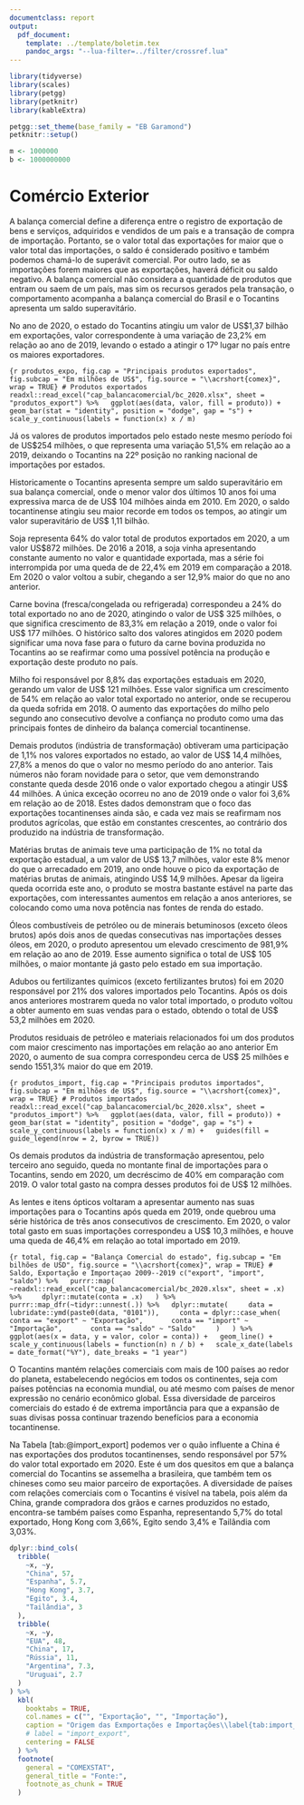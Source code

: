 ```yaml
---
documentclass: report
output:
  pdf_document:
    template: ../template/boletim.tex
    pandoc_args: "--lua-filter=../filter/crossref.lua"
---
```


```r
library(tidyverse)
library(scales)
library(petgg)
library(petknitr)
library(kableExtra)

petgg::set_theme(base_family = "EB Garamond")
petknitr::setup()

m <- 1000000
b <- 1000000000
```

# Comércio Exterior

A balança comercial define a diferença entre o registro de exportação de bens e serviços, adquiridos e vendidos de um país e a transação de compra de importação. Portanto, se o valor total das exportações for maior que o valor total das importações, o saldo é considerado positivo e também podemos chamá-lo de superávit comercial. Por outro lado, se as importações forem maiores que as exportações, haverá déficit ou saldo negativo. A balança comercial não considera a quantidade de produtos que entram ou saem de um país, mas sim os recursos gerados pela transação, o comportamento acompanha a balança comercial do Brasil e o Tocantins apresenta um saldo superavitário.

No ano de 2020, o estado do Tocantins atingiu um valor de US$1,37 bilhão em exportações, valor correspondente à uma variação de 23,2% em relação ao ano de 2019, levando o estado a atingir o 17º lugar no país entre os maiores exportadores.

```{r produtos_expo, fig.cap = "Principais produtos exportados", fig.subcap = "Em milhões de US$", fig.source = "\\acrshort{comex}", wrap = TRUE}
# Produtos exportados
readxl::read_excel("cap_balancacomercial/bc_2020.xlsx", sheet = "produtos_export") %>%
  ggplot(aes(data, valor, fill = produto)) +
  geom_bar(stat = "identity", position = "dodge", gap = "s") +
  scale_y_continuous(labels = function(x) x / m)
```

Já os valores de produtos importados pelo estado neste mesmo período foi de US$254 milhões, o que representa uma variação 51,5% em relação ao a 2019, deixando o Tocantins na 22º posição no ranking nacional de importações por estados.

Historicamente o Tocantins apresenta sempre um saldo superavitário em sua balança comercial, onde o menor valor dos últimos 10 anos foi uma expressiva marca de de US\$ 104 milhões ainda em 2010. Em 2020, o saldo tocantinense atingiu seu maior recorde em todos os tempos, ao atingir um valor superavitário de US\$ 1,11 bilhão.

Soja representa 64% do valor total de produtos exportados em 2020, a um valor US$872 milhões. De 2016 a 2018, a soja vinha apresentando constante aumento no valor e quantidade exportada, mas a série foi interrompida por uma queda de de 22,4% em 2019 em comparação a 2018. Em 2020 o valor voltou a subir, chegando a ser 12,9% maior do que no ano anterior.

Carne bovina (fresca/congelada ou refrigerada) correspondeu a 24% do total exportado no ano de 2020, atingindo o valor de US$ 325 milhões, o que significa crescimento de 83,3% em relação a 2019, onde o valor foi US$ 177 milhões. O histórico salto dos valores atingidos em 2020 podem significar uma nova fase para o futuro da carne bovina produzida no Tocantins ao se reafirmar como uma possível potência na produção e exportação deste produto no país.

Milho foi responsável por 8,8% das exportações estaduais em 2020, gerando um valor de US$ 121 milhões. Esse valor significa um crescimento de 54% em relação ao valor total exportado no anterior, onde se recuperou da queda sofrida em 2018. O aumento das exportações do milho pelo segundo ano consecutivo devolve a confiança no produto como uma das principais fontes de dinheiro da balança comercial tocantinense.

Demais produtos (indústria de transformação) obtiveram uma participação de 1,1% nos valores exportados no estado, ao valor de US$ 14,4 milhões, 27,8% a menos do que o valor no mesmo período do ano anterior. Tais números não foram novidade para o setor, que vem demonstrando constante queda desde 2016 onde o valor exportado chegou a atingir US$ 44 milhões. A única exceção ocorreu no ano de 2019 onde o valor foi 3,6% em relação ao de 2018. Estes dados demonstram que o foco das exportações tocantinenses ainda são, e cada vez mais se reafirmam nos produtos agrícolas, que estão em constantes crescentes, ao contrário dos produzido na indústria de transformação.

Matérias brutas de animais teve uma participação de 1% no total da exportação estadual, a um valor de US$ 13,7 milhões, valor este 8% menor do que o arrecadado em 2019, ano onde houve o pico da exportação de matérias brutas de animais, atingindo US$ 14,9 milhões. Apesar da ligeira queda ocorrida este ano, o produto se mostra bastante estável na parte das exportações, com interessantes aumentos em relação a anos anteriores, se colocando como uma nova potência nas fontes de renda do estado.

Óleos combustíveis de petróleo ou de minerais betuminosos (exceto óleos brutos) após dois anos de quedas consecutivas nas importações desses óleos, em 2020, o produto apresentou um elevado crescimento de 981,9% em relação ao ano de 2019. Esse aumento significa o total de US$ 105 milhões, o maior montante já gasto pelo estado em sua importação.

Adubos ou fertilizantes químicos (exceto fertilizantes brutos) foi em 2020 responsável por 21% dos valores importados pelo Tocantins. Após os dois anos anteriores mostrarem queda no valor total importado, o produto voltou a obter aumento em suas vendas para o estado, obtendo o total de US$ 53,2 milhões em 2020.

Produtos residuais de petróleo e materiais relacionados foi um dos produtos com maior crescimento nas importações em relação ao ano anterior Em 2020, o aumento de sua compra correspondeu cerca de US$ 25 milhões e sendo 1551,3% maior do que em 2019.

```{r produtos_import, fig.cap = "Principais produtos importados", fig.subcap = "Em milhões de US$", fig.source = "\\acrshort{comex}", wrap = TRUE}
# Produtos importados
readxl::read_excel("cap_balancacomercial/bc_2020.xlsx", sheet = "produtos_import") %>%
  ggplot(aes(data, valor, fill = produto)) +
  geom_bar(stat = "identity", position = "dodge", gap = "s") +
  scale_y_continuous(labels = function(x) x / m) +
  guides(fill = guide_legend(nrow = 2, byrow = TRUE))
```

Os demais produtos da indústria de transformação apresentou, pelo terceiro ano seguido, queda no montante final de importações para o Tocantins, sendo em 2020, um decréscimo de 40% em comparação com 2019. O valor total gasto na compra desses produtos foi de US$ 12 milhões.

As lentes e itens ópticos voltaram a apresentar aumento nas suas importações para o Tocantins após queda em 2019, onde quebrou uma série histórica de três anos consecutivos de crescimento. Em 2020, o valor total gasto em suas importações correspondeu a US$ 10,3 milhões, e houve uma queda de 46,4% em relação ao total importado em 2019.

```{r total, fig.cap = "Balança Comercial do estado", fig.subcap = "Em bilhões de USD", fig.source = "\\acrshort{comex}", wrap = TRUE}
# Saldo, Exportação e Importaçao 2009--2019
c("export", "import", "saldo") %>%
  purrr::map(
    ~readxl::read_excel("cap_balancacomercial/bc_2020.xlsx", sheet = .x) %>%
    dplyr::mutate(conta = .x)
  ) %>%
  purrr::map_dfr(~tidyr::unnest(.)) %>%
  dplyr::mutate(
    data = lubridate::ymd(paste0(data, "0101")),
    conta = dplyr::case_when(
      conta == "export" ~ "Exportação",
      conta == "import" ~ "Importação",
      conta == "saldo" ~ "Saldo"
    )
  ) %>%
  ggplot(aes(x = data, y = valor, color = conta)) +
  geom_line() +
  scale_y_continuous(labels = function(n) n / b) +
  scale_x_date(labels = date_format("%Y"), date_breaks = "1 year")
```

O Tocantins mantém relações comerciais com mais de 100 países ao redor do planeta, estabelecendo negócios em todos os continentes, seja com países potências na economia mundial, ou até mesmo com países de menor expressão no cenário econômico global. Essa diversidade de parceiros comerciais do estado é de extrema importância para que a expansão de suas divisas possa continuar trazendo benefícios para a economia tocantinense.

Na Tabela [tab:@import_export] podemos ver o quão influente a China é nas exportações dos produtos tocantinenses, sendo responsável por 57% do valor total exportado em 2020. Este é um dos quesitos em que a balança comercial do Tocantins se assemelha a brasileira, que também tem os chineses como seu maior parceiro de exportações. A diversidade de países com relações comerciais com o Tocantins é visível na tabela, pois além da China, grande compradora dos grãos e carnes produzidos no estado, encontra-se também países como Espanha, representando 5,7% do total exportado, Hong Kong com 3,66%, Egito sendo 3,4% e Tailândia com 3,03%.

```r
dplyr::bind_cols(
  tribble(
    ~x, ~y,
    "China", 57,
    "Espanha", 5.7,
    "Hong Kong", 3.7,
    "Egito", 3.4,
    "Tailândia", 3
  ),
  tribble(
    ~x, ~y,
    "EUA", 48,
    "China", 17,
    "Rússia", 11,
    "Argentina", 7.3,
    "Uruguai", 2.7
  )
) %>%
  kbl(
    booktabs = TRUE,
    col.names = c("", "Exportação", "", "Importação"),
    caption = "Origem das Exmportações e Importações\\label{tab:import_export}",
    # label = "import_export",
    centering = FALSE
  ) %>%
  footnote(
    general = "COMEXSTAT",
    general_title = "Fonte:",
    footnote_as_chunk = TRUE
  )
```